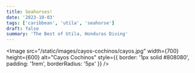 ```yaml
---
title: Seahorses!
date: '2023-10-03'
tags: ['caribbean', 'utila', 'seahorse']
draft: false
summary: 'The Best of Utila, Honduras Diving'
---
```


<Image
  src="/static/images/cayos-cochinos/cayos.jpg"
  width={700}
  height={600}
  alt="Cayos Cochinos"
  style={{ border: '1px solid #808080', padding: '1rem', borderRadius: '5px' }}
/>
